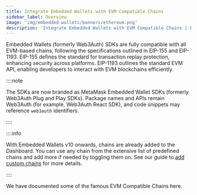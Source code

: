 ```yaml
---
title: Integrate Embedded Wallets with EVM Compatible Chains
sidebar_label: Overview
image: 'img/embedded-wallets/banners/ethereum.png'
description: 'Integrate Embedded Wallets with EVM Compatible Chains | Embedded Wallets'
---
```



<SEO
  title="Integrate Embedded Wallets with EVM Compatible Chains"
  description="Integrate Embedded Wallets with EVM Compatible Chains | Embedded Wallets"
  image="https://docs.metamask.io/img/embedded-wallets/banners/ethereum.png"
  slug="/embedded-wallets/connect-blockchain/evm/"
/>

Embedded Wallets (formerly Web3Auth) SDKs are fully compatible with all EVM-based chains, following the specifications outlined in EIP-155 and EIP-1193. EIP-155 defines the standard for transaction replay protection, enhancing security across platforms. EIP-1193 outlines the standard EVM API, enabling developers to interact with EVM blockchains efficiently.

::::note

The SDKs are now branded as MetaMask Embedded Wallet SDKs (formerly Web3Auth Plug and Play SDKs). Package names and APIs remain Web3Auth (for example, Web3Auth React SDK), and code snippets may reference `web3auth` identifiers.

::::

::::info

With Embedded Wallets v10 onwards, chains are already added to the Dashboard. You can use any chain from the extensive list of predefined chains and add more if needed by toggling them on. See our guide to [add custom chains](/embedded-wallets/connect-blockchain/custom-chains) for more details.

::::

We have documented some of the famous EVM Compatible Chains here.

<EVMChains />
